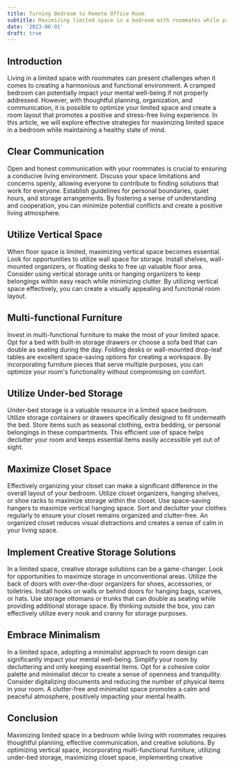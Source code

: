 ```yaml
---
title: Turning Bedroom to Remote Office Room
subtitle: Maximizing limited space in a bedroom with roommates while promoting mental well-being
date: '2023-06-01'
draft: true
---
```


## Introduction

Living in a limited space with roommates can present challenges when it comes to creating a harmonious and functional environment. A cramped bedroom can potentially impact your mental well-being if not properly addressed. However, with thoughtful planning, organization, and communication, it is possible to optimize your limited space and create a room layout that promotes a positive and stress-free living experience. In this article, we will explore effective strategies for maximizing limited space in a bedroom while maintaining a healthy state of mind.

## Clear Communication

Open and honest communication with your roommates is crucial to ensuring a conducive living environment. Discuss your space limitations and concerns openly, allowing everyone to contribute to finding solutions that work for everyone. Establish guidelines for personal boundaries, quiet hours, and storage arrangements. By fostering a sense of understanding and cooperation, you can minimize potential conflicts and create a positive living atmosphere.

## Utilize Vertical Space

When floor space is limited, maximizing vertical space becomes essential. Look for opportunities to utilize wall space for storage. Install shelves, wall-mounted organizers, or floating desks to free up valuable floor area. Consider using vertical storage units or hanging organizers to keep belongings within easy reach while minimizing clutter. By utilizing vertical space effectively, you can create a visually appealing and functional room layout.

## Multi-functional Furniture

Invest in multi-functional furniture to make the most of your limited space. Opt for a bed with built-in storage drawers or choose a sofa bed that can double as seating during the day. Folding desks or wall-mounted drop-leaf tables are excellent space-saving options for creating a workspace. By incorporating furniture pieces that serve multiple purposes, you can optimize your room's functionality without compromising on comfort.

## Utilize Under-bed Storage

Under-bed storage is a valuable resource in a limited space bedroom. Utilize storage containers or drawers specifically designed to fit underneath the bed. Store items such as seasonal clothing, extra bedding, or personal belongings in these compartments. This efficient use of space helps declutter your room and keeps essential items easily accessible yet out of sight.

## Maximize Closet Space

Effectively organizing your closet can make a significant difference in the overall layout of your bedroom. Utilize closet organizers, hanging shelves, or shoe racks to maximize storage within the closet. Use space-saving hangers to maximize vertical hanging space. Sort and declutter your clothes regularly to ensure your closet remains organized and clutter-free. An organized closet reduces visual distractions and creates a sense of calm in your living space.

## Implement Creative Storage Solutions

In a limited space, creative storage solutions can be a game-changer. Look for opportunities to maximize storage in unconventional areas. Utilize the back of doors with over-the-door organizers for shoes, accessories, or toiletries. Install hooks on walls or behind doors for hanging bags, scarves, or hats. Use storage ottomans or trunks that can double as seating while providing additional storage space. By thinking outside the box, you can effectively utilize every nook and cranny for storage purposes.

## Embrace Minimalism

In a limited space, adopting a minimalist approach to room design can significantly impact your mental well-being. Simplify your room by decluttering and only keeping essential items. Opt for a cohesive color palette and minimalist décor to create a sense of openness and tranquility. Consider digitalizing documents and reducing the number of physical items in your room. A clutter-free and minimalist space promotes a calm and peaceful atmosphere, positively impacting your mental health.

## Conclusion

Maximizing limited space in a bedroom while living with roommates requires thoughtful planning, effective communication, and creative solutions. By optimizing vertical space, incorporating multi-functional furniture, utilizing under-bed storage, maximizing closet space, implementing creative
